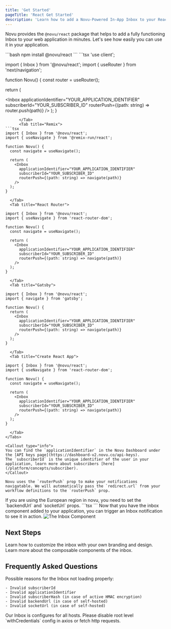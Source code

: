 ```yaml
---
title: 'Get Started'
pageTitle: 'React Get Started'
description: 'Learn how to add a Novu-Powered In-App Inbox to your React app'
---
```



Novu provides the `@novu/react` package that helps to add a fully functioning Inbox to your web application in minutes. Let's see how easily you can use it in your application.

<Steps>
  <Step title="Install the Inbox package">
```bash
npm install @novu/react
```
  </Step>
  <Step title="Add the inbox code to your react file">
    <Tabs items={['Next.js', 'Remix', 'React Router', 'Gatsby', 'Create React App']}>
      <Tab title="Next.js">
```tsx
'use client';

import { Inbox } from '@novu/react';
import { useRouter } from 'next/navigation';

function Novu() {
const router = useRouter();

return (

<Inbox
applicationIdentifier="YOUR_APPLICATION_IDENTIFIER"
subscriberId="YOUR_SUBSCRIBER_ID"
routerPush={(path: string) => router.push(path)}
/>
);
}

````
      </Tab>
      <Tab title="Remix">
```tsx
import { Inbox } from '@novu/react';
import { useNavigate } from '@remix-run/react';

function Novu() {
  const navigate = useNavigate();

  return (
    <Inbox
      applicationIdentifier="YOUR_APPLICATION_IDENTIFIER"
      subscriberId="YOUR_SUBSCRIBER_ID"
      routerPush={(path: string) => navigate(path)}
    />
  );
}
````

      </Tab>
      <Tab title="React Router">

```tsx
import { Inbox } from '@novu/react';
import { useNavigate } from 'react-router-dom';

function Novu() {
  const navigate = useNavigate();

  return (
    <Inbox
      applicationIdentifier="YOUR_APPLICATION_IDENTIFIER"
      subscriberId="YOUR_SUBSCRIBER_ID"
      routerPush={(path: string) => navigate(path)}
    />
  );
}
```

      </Tab>
      <Tab title="Gatsby">

```tsx
import { Inbox } from '@novu/react';
import { navigate } from 'gatsby';

function Novu() {
  return (
    <Inbox
      applicationIdentifier="YOUR_APPLICATION_IDENTIFIER"
      subscriberId="YOUR_SUBSCRIBER_ID"
      routerPush={(path: string) => navigate(path)}
    />
  );
}
```

      </Tab>
      <Tab title="Create React App">

```tsx
import { Inbox } from '@novu/react';
import { useNavigate } from 'react-router-dom';

function Novu() {
  const navigate = useNavigate();

  return (
    <Inbox
      applicationIdentifier="YOUR_APPLICATION_IDENTIFIER"
      subscriberId="YOUR_SUBSCRIBER_ID"
      routerPush={(path: string) => navigate(path)}
    />
  );
}
```

      </Tab>
    </Tabs>

    <Callout type="info">
    You can find the `applicationIdentifier` in the Novu Dashboard under the [API keys page](https://dashboard-v2.novu.co/api-keys).
    The `subscriberId` is the unique identifier of the user in your application, learn more about subscribers [here](/platform/concepts/subscriber).
    </Callout>

    Novu uses the `routerPush` prop to make your notifications navigatable. We will automatically pass the `redirect.url` from your workflow definitions to the `routerPush` prop.

<Accordions>
  <Accordion title="European Region Instructions">
       If you are using the European region in novu, you need to set the `backendUrl` and `socketUrl` props.
    ```tsx
    <Inbox
      applicationIdentifier="YOUR_APPLICATION_IDENTIFIER"
      subscriberId="YOUR_SUBSCRIBER_ID"
      backendUrl="https://eu.api.novu.co"
      socketUrl="https://eu.ws.novu.co"
    />
    ```
  </Accordion>
</Accordions>
  </Step>
  <Step title="Trigger a notification">
    Now that you have the inbox component added to your application, you can trigger an Inbox notification to see it in action.
    <img src="/images/inbox/component.png" alt="The Inbox Component" />

  </Step>
</Steps>

## Next Steps

<Cards cols={2}>
  <Card title="Customize the inbox" href="/platform/inbox/react/styling">
    Learn how to customize the inbox with your own branding and design.
  </Card>
  <Card title="Learn the components" href="/platform/inbox/react/components/overview">
    Learn more about the composable components of the inbox.
  </Card>
</Cards>

## Frequently Asked Questions

<Accordions>
  <Accordion title="The Inbox is not loading properly.">

Possible reasons for the Inbox not loading properly:

    - Invalid subscriberId
    - Invalid applicationIdentifier
    - Invalid subscriberHash (in case of active HMAC encryption)
    - Invalid backendUrl (in case of self-hosted)
    - Invalid socketUrl (in case of self-hosted)

  </Accordion>

  <Accordion title="How to fix CORS error with Inbox?">
  Our Inbox is configures for all hosts. Please disable root level `withCredentials` config in axios or fetch http requests.

  </Accordion>
</Accordions>
